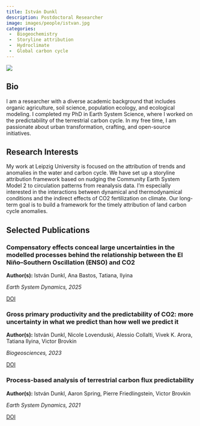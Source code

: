 ```yaml
---
title: István Dunkl
description: Postdoctoral Researcher
image: images/people/istvan.jpg
categories:
 -	Biogeochemistry
 -	Storyline attribution
 -	Hydroclimate
 -	Global carbon cycle
---
```



<div class="profile-container">
<div class="profile-image-container">
<img src="/images/people/florian.jpg" class="profile-image">
<div class="social-icons">
  <a href="mailto:istvan.dunkl@uni-leipzig.de" target="_blank">
    <i class="fa-solid fa-envelope"></i>
  </a>
</div>
</div>

<div class="bio-content">

## Bio  

I am a researcher with a diverse academic background that includes organic agriculture, soil science, population ecology, and ecological modeling. I completed my PhD in Earth System Science, where I worked on the predictability of the terrestrial carbon cycle. In my free time, I am passionate about urban transformation, crafting, and open-source initiatives.

</div>
</div>

## Research Interests

My work at Leipzig University is focused on the attribution of trends and anomalies in the water and carbon cycle. We have set up a storyline attribution framework based on nudging the Community Earth System Model 2 to circulation patterns from reanalysis data. I’m especially interested in the interactions between dynamical and thermodynamical conditions and the indirect effects of CO2 fertilization on climate. Our long-term goal is to build a framework for the timely attribution of land carbon cycle anomalies.


## Selected Publications


<div class="publications-grid">

<div class="publication-card">
<h3>Compensatory effects conceal large uncertainties in the modelled processes behind the relationship between the El Niño–Southern Oscillation (ENSO) and CO2</h3>
<p><b>Author(s):</b> István Dunkl,
Ana Bastos,
Tatiana, Ilyina
</p>
<p><i>Earth System Dynamics, 2025</i></p>
<div class="pub-links">
<a href="http://dx.doi.org/10.5194/esd-16-151-2025"></i> DOI</a>
</div>
</div>

<div class="publication-card">
<h3>Gross primary productivity and the predictability of CO2: more uncertainty in what we predict than how well we predict it</h3>
<p><b>Author(s):</b> István Dunkl,
Nicole Lovenduski,
Alessio Collalti,
Vivek K. Arora,
Tatiana Ilyina,
Victor Brovkin
</p>
<p><i>Biogeosciences, 2023</i></p>
<div class="pub-links">
<a href="http://dx.doi.org/10.5194/bg-20-3523-2023"></i> DOI</a>
</div>
</div>

<div class="publication-card">
<h3>Process-based analysis of terrestrial carbon flux predictability</h3>
<p><b>Author(s):</b> István Dunkl,
Aaron Spring,
Pierre Friedlingstein,
Victor Brovkin
</p>
<p><i>Earth System Dynamics, 2021</i></p>
<div class="pub-links">
<a href="http://dx.doi.org/10.5194/esd-12-1413-2021"></i> DOI</a>
</div>
</div>


</div>
